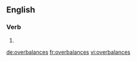 ==English==

===Verb===
{{head|en|verb form}}

# {{en-third-person singular of|overbalance}}

[[de:overbalances]]
[[fr:overbalances]]
[[vi:overbalances]]